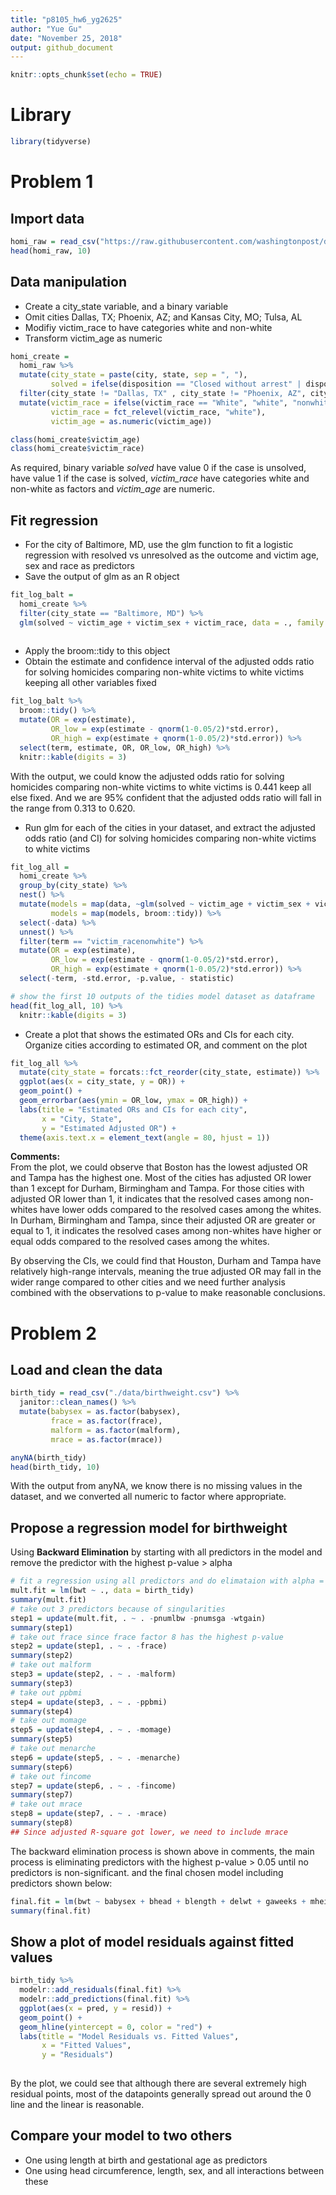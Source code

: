 ```yaml
---
title: "p8105_hw6_yg2625"
author: "Yue Gu"
date: "November 25, 2018"
output: github_document
---
```


```r
knitr::opts_chunk$set(echo = TRUE)
```

# Library
```r
library(tidyverse)
```

# Problem 1
## Import data
```r
homi_raw = read_csv("https://raw.githubusercontent.com/washingtonpost/data-homicides/master/homicide-data.csv")
head(homi_raw, 10)
```

## Data manipulation
* Create a city_state variable, and a binary variable
* Omit cities Dallas, TX; Phoenix, AZ; and Kansas City, MO; Tulsa, AL
* Modifiy victim_race to have categories white and non-white
* Transform victim_age as numeric
```r
homi_create = 
  homi_raw %>% 
  mutate(city_state = paste(city, state, sep = ", "),
         solved = ifelse(disposition == "Closed without arrest" | disposition == "Open/No arrest", 0, 1)) %>% 
  filter(city_state != "Dallas, TX" , city_state != "Phoenix, AZ", city_state != "Kansas City, MO", city_state != "Tulsa, AL") %>% 
  mutate(victim_race = ifelse(victim_race == "White", "white", "nonwhite"),
         victim_race = fct_relevel(victim_race, "white"),
         victim_age = as.numeric(victim_age))

class(homi_create$victim_age)
class(homi_create$victim_race)

```
As required, binary variable *solved* have value 0 if the case is unsolved, have value 1 if the case is solved, *victim_race* have categories white and non-white as factors and *victim_age* are numeric.

## Fit regression
* For the city of Baltimore, MD, use the glm function to fit a logistic regression with resolved vs unresolved as the outcome and victim age, sex and race as predictors
* Save the output of glm as an R object
```r
fit_log_balt = 
  homi_create %>% 
  filter(city_state == "Baltimore, MD") %>% 
  glm(solved ~ victim_age + victim_sex + victim_race, data = ., family = binomial())
  
```

* Apply the broom::tidy to this object
* Obtain the estimate and confidence interval of the adjusted odds ratio for solving homicides comparing non-white victims to white victims keeping all other variables fixed
```r
fit_log_balt %>% 
  broom::tidy() %>%
  mutate(OR = exp(estimate),
         OR_low = exp(estimate - qnorm(1-0.05/2)*std.error),
         OR_high = exp(estimate + qnorm(1-0.05/2)*std.error)) %>%
  select(term, estimate, OR, OR_low, OR_high) %>% 
  knitr::kable(digits = 3)
```

With the output, we could know the adjusted odds ratio for solving homicides comparing non-white victims to white victims is 0.441 keep all else fixed. And we are 95% confident that the adjusted odds ratio will fall in the range from 0.313 to 0.620.


* Run glm for each of the cities in your dataset, and extract the adjusted odds ratio (and CI) for solving homicides comparing non-white victims to white victims
```r
fit_log_all =
  homi_create %>% 
  group_by(city_state) %>% 
  nest() %>% 
  mutate(models = map(data, ~glm(solved ~ victim_age + victim_sex + victim_race, data = ., family = binomial())),
         models = map(models, broom::tidy)) %>% 
  select(-data) %>% 
  unnest() %>% 
  filter(term == "victim_racenonwhite") %>%
  mutate(OR = exp(estimate),
         OR_low = exp(estimate - qnorm(1-0.05/2)*std.error),
         OR_high = exp(estimate + qnorm(1-0.05/2)*std.error)) %>% 
  select(-term, -std.error, -p.value, - statistic)

# show the first 10 outputs of the tidies model dataset as dataframe
head(fit_log_all, 10) %>% 
  knitr::kable(digits = 3)
```

* Create a plot that shows the estimated ORs and CIs for each city. Organize cities according to estimated OR, and comment on the plot
```r
fit_log_all %>% 
  mutate(city_state = forcats::fct_reorder(city_state, estimate)) %>% 
  ggplot(aes(x = city_state, y = OR)) +
  geom_point() +
  geom_errorbar(aes(ymin = OR_low, ymax = OR_high)) +
  labs(title = "Estimated ORs and CIs for each city",
       x = "City, State",
       y = "Estimated Adjusted OR") +
  theme(axis.text.x = element_text(angle = 80, hjust = 1))
```

**Comments:**   
From the plot, we could observe that Boston has the lowest adjusted OR and Tampa has the highest one. Most of the cities has adjusted OR lower than 1 except for Durham, Birmingham and Tampa. For those cities with adjusted OR lower than 1, it indicates that the resolved cases among non-whites have lower odds compared to the resolved cases among the whites. In Durham, Birmingham and Tampa, since their adjusted OR are greater or equal to 1, it indicates the resolved cases among non-whites have higher or equal odds compared to the resolved cases among the whites.  

By observing the CIs, we could find that Houston, Durham and Tampa have relatively high-range intervals, meaning the true adjusted OR may fall in the wider range compared to other cities and we need further analysis combined with the observations to p-value to make reasonable conclusions.


# Problem 2
## Load and clean the data
```r
birth_tidy = read_csv("./data/birthweight.csv") %>% 
  janitor::clean_names() %>%
  mutate(babysex = as.factor(babysex),
         frace = as.factor(frace),
         malform = as.factor(malform),
         mrace = as.factor(mrace))

anyNA(birth_tidy)
head(birth_tidy, 10)

```

With the output from anyNA, we know there is no missing values in the dataset, and we converted all numeric to factor where appropriate.

## Propose a regression model for birthweight
Using **Backward Elimination** by starting with all predictors in the model and remove the predictor with the highest p-value > alpha
```r
# fit a regression using all predictors and do elimataion with alpha = 0.05
mult.fit = lm(bwt ~ ., data = birth_tidy)
summary(mult.fit)
# take out 3 predictors because of singularities
step1 = update(mult.fit, . ~ . -pnumlbw -pnumsga -wtgain)
summary(step1)
# take out frace since frace factor 8 has the highest p-value
step2 = update(step1, . ~ . -frace)
summary(step2)
# take out malform
step3 = update(step2, . ~ . -malform)
summary(step3)
# take out ppbmi
step4 = update(step3, . ~ . -ppbmi)
summary(step4)
# take out momage
step5 = update(step4, . ~ . -momage)
summary(step5)
# take out menarche
step6 = update(step5, . ~ . -menarche)
summary(step6)
# take out fincome
step7 = update(step6, . ~ . -fincome)
summary(step7)
# take out mrace
step8 = update(step7, . ~ . -mrace)
summary(step8)
## Since adjusted R-square got lower, we need to include mrace
```

The backward elimination process is shown above in comments, the main process is eliminating predictors with the highest p-value > 0.05 until no predictors is non-significant. and the final chosen model including predictors shown below:
```r
final.fit = lm(bwt ~ babysex + bhead + blength + delwt + gaweeks + mheight + parity + ppwt + smoken + mrace, data = birth_tidy)
summary(final.fit)
```

## Show a plot of model residuals against fitted values

```r
birth_tidy %>% 
  modelr::add_residuals(final.fit) %>% 
  modelr::add_predictions(final.fit) %>% 
  ggplot(aes(x = pred, y = resid)) +
  geom_point() +
  geom_hline(yintercept = 0, color = "red") +
  labs(title = "Model Residuals vs. Fitted Values",
       x = "Fitted Values",
       y = "Residuals")
  
```
By the plot, we could see that although there are several extremely high residual points, most of the datapoints generally spread out around the 0 line and the linear is reasonable.


## Compare your model to two others
* One using length at birth and gestational age as predictors
* One using head circumference, length, sex, and all interactions between these


